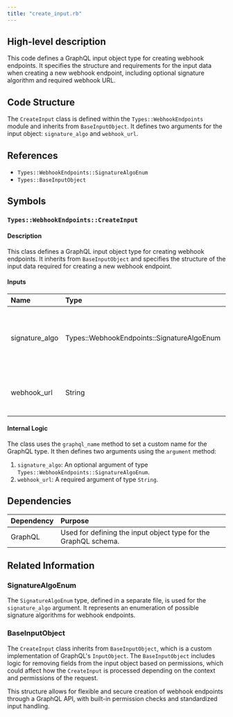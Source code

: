```yaml
---
title: "create_input.rb"
---
```


## High-level description
This code defines a GraphQL input object type for creating webhook endpoints. It specifies the structure and requirements for the input data when creating a new webhook endpoint, including optional signature algorithm and required webhook URL.

## Code Structure
The `CreateInput` class is defined within the `Types::WebhookEndpoints` module and inherits from `BaseInputObject`. It defines two arguments for the input object: `signature_algo` and `webhook_url`.

## References
- `Types::WebhookEndpoints::SignatureAlgoEnum`
- `Types::BaseInputObject`

## Symbols

### `Types::WebhookEndpoints::CreateInput`
#### Description
This class defines a GraphQL input object type for creating webhook endpoints. It inherits from `BaseInputObject` and specifies the structure of the input data required for creating a new webhook endpoint.

#### Inputs
| Name | Type | Description |
|:-----|:-----|:------------|
| signature_algo | Types::WebhookEndpoints::SignatureAlgoEnum | Optional. The signature algorithm for the webhook endpoint. |
| webhook_url | String | Required. The URL of the webhook endpoint. |

#### Internal Logic
The class uses the `graphql_name` method to set a custom name for the GraphQL type. It then defines two arguments using the `argument` method:
1. `signature_algo`: An optional argument of type `Types::WebhookEndpoints::SignatureAlgoEnum`.
2. `webhook_url`: A required argument of type `String`.

## Dependencies
| Dependency | Purpose |
|:-----------|:--------|
| GraphQL | Used for defining the input object type for the GraphQL schema. |

## Related Information

### SignatureAlgoEnum
The `SignatureAlgoEnum` type, defined in a separate file, is used for the `signature_algo` argument. It represents an enumeration of possible signature algorithms for webhook endpoints.

### BaseInputObject
The `CreateInput` class inherits from `BaseInputObject`, which is a custom implementation of GraphQL's `InputObject`. The `BaseInputObject` includes logic for removing fields from the input object based on permissions, which could affect how the `CreateInput` is processed depending on the context and permissions of the request.

This structure allows for flexible and secure creation of webhook endpoints through a GraphQL API, with built-in permission checks and standardized input handling.